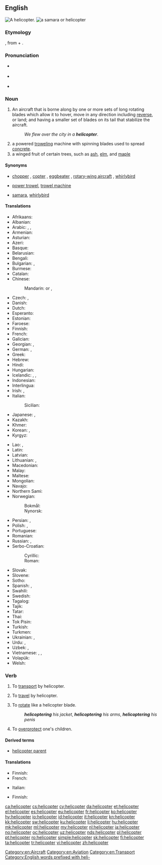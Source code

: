 ==English==
[[Image:Bell 206L3 (D-HASA).jpg|thumb|right|A helicopter.]]
[[File:Acer circinatum 9468.JPG|thumb|a [[samara]] or '''helicopter''']]

===Etymology===
{{borrowing|fr|hélicoptère|lang=en}}, from {{etyl|grc|en}} {{term|ἕλιξ||spiral|lang=grc}} + {{term|πτερόν||wing|lang=grc}}.

===Pronunciation===
* {{a|AusE}} {{IPA|/ˈheliˌkɔptə(ɹ)/|lang=en}}
* {{a|UK}} {{IPA|/ˈhɛl.iˌkɒp.tə(ɹ)/|/ˈhɛl.ɪˌkɒp.tə(ɹ)/|lang=en}}
* {{a|US}} {{IPA|/ˈhɛlɨˌkɑptɚ/|lang=en}}

===Noun===
{{en-noun}}

# An aircraft that is borne along by one or more sets of long rotating blades which allow it to hover, move in any direction including [[reverse]], or land; and having a smaller set of blades on its tail that stabilize the aircraft.
#: ''We flew over the city in a '''helicopter'''''.
# a powered [[trowel]]ing machine with spinning blades used to spread [[concrete]].
# a winged fruit of certain trees, such as [[ash]], [[elm]], and [[maple]]

====Synonyms====
* {{sense|aircraft}} [[chopper]] {{qualifier|informal}}, [[copter]] {{qualifier|informal}}, [[eggbeater]] {{qualifier|slang}}, [[rotary-wing aircraft]] {{qualifier|technical}}, [[whirlybird]] {{qualifier|slang}}
* {{sense|trowelling device}} [[power trowel]], [[trowel machine]]
* {{sense|winged fruit}} [[samara]], [[whirlybird]]

====Translations====
{{trans-top|aircraft}}
* Afrikaans: {{t|af|helikopter}}
* Albanian: {{t|sq|helikopter}}
* Arabic: {{t|ar|طَائِرَة عَامُودِيَّة|f|tr=ṭāʾira ʿāmūdiyya}}, {{t|ar|هِلِيكُوبْتَر|m|tr=hilikubtar}}, {{t|ar|حَوَّامَة|f}}
* Armenian: {{t|hy|ուղղաթիռ}}
* Asturian: {{t|ast|helicópteru|m}}
* Azeri: {{t|az|vertolyot}}
* Basque: {{t|eu|helikoptero}}
* Belarusian: {{t|be|верталёт|m|sc=Cyrl}}
* Bengali: {{t|bn|হেলিকোপটার|tr=helikopţar|sc=Beng}}
* Bulgarian: {{t+|bg|хелико́птер|m|sc=Cyrl}}, {{t+|bg|въртоле́т|m|sc=Cyrl}}
* Burmese: {{t+|my|ဟယ်လီကော့ပတာ|sc=Mymr}}
* Catalan: {{t+|ca|helicòpter|m}}
* Chinese:
*: Mandarin: {{t+|cmn|直升機|sc=Hani}} or {{t+|cmn|直昇機|sc=Hani}}, {{t|cmn|直升机|tr=zhíshēngjī|sc=Hani}}
* Czech: {{t|cs|vrtulník|m}}, {{t|cs|helikoptéra|f}}
* Danish: {{t+|da|helikopter}}
* Dutch: {{t+|nl|helikopter|m}}
* Esperanto: {{t|eo|helikoptero}}
* Estonian: {{t|et|helikopter}}
* Faroese: {{t+|fo|tyrla|f}}
* Finnish: {{t+|fi|helikopteri}}
* French: {{t+|fr|hélicoptère|m}}
* Galician: {{t|gl|helicóptero|m}}
* Georgian: {{t|ka|ვერტმფრენი}}, {{t|ka|შვეულმფრენი}}
* German: {{t+|de|Helikopter|m}}, {{t+|de|Hubschrauber|m}}
* Greek: {{t+|el|ελικόπτερο|n}}
* Hebrew: {{t+|he|מסוק|m|tr=masók}}
* Hindi: {{t|hi|हेलिकॉप्टर|tr=helikopṭar}}
* Hungarian: {{t+|hu|helikopter}}
* Icelandic: {{t+|is|þyrla|f}}, {{t|is|þyrilvængja|f}} {{qualifier|obsolete}}, {{t|is|kofti|m}} {{qualifier|obsolete}}
* Indonesian: {{t+|id|helikopter}}
* Interlingua: {{t|ia|helicoptero}}
* Irish: {{t|ga|héileacaptar}}, {{t|ga|ingearán|m}}
* Italian: {{t+|it|elicottero|m}}
*: Sicilian: {{t|scn|elicòttiru|m}}
* Japanese: {{t+|ja|ヘリコプター|tr=herikoputā}}, {{t+|ja|ヘリ|tr=heri|sc=Jpan}}
* Kazakh: {{t|kk|тікұшақ|sc=Cyrl}}
* Khmer: {{t|km|អេលីកុបទែរ|tr=eeliikoptɛɛ|sc=Khmr}}
* Korean: {{t+|ko|헬리콥터|tr=helikopteo|sc=Hang}}, {{t+|ko|헬기|sc=Kore}}
* Kyrgyz: {{t|ky|вертолёт|sc=Cyrl}}
{{trans-mid}}
* Lao: {{t|lo|ເອລີກົບເທີ|sc=Laoo}}, {{t|lo|ເຮລິຄອບແຕ|sc=Laoo}}
* Latin: {{t|la|helicopterus|m}}
* Latvian: {{t|lv|helikopters|f}}
* Lithuanian: {{t|lt|sraigtasparnis|m}}, {{qualifier|rare}} {{t|lt|helikopteris|m}}
* Macedonian: {{t+|mk|хелико́птер|m}}
* Malay: {{t|ms|helikopter}}
* Maltese: {{t|mt|ħelikopter|m}}
* Mongolian: {{t|mn|нисдэг тэрэг|sc=Cyrl}}
* Navajo: {{t|nv|bikááʼ náʼoobałí}}
* Northern Sami: {{t|se|helekopter}}
* Norwegian:
*: Bokmål: {{t+|nb|helikopter|n}}
*: Nynorsk: {{t|nn|helikopter|n}}
* Persian: {{t+|fa|بالگرد|tr=bâlgard}}, {{t+|fa|هلیکوپتر|tr=helikōpter|sc=fa-Arab}}
* Polish: {{t|pl|śmigłowiec|m-in}}, {{t+|pl|helikopter|m-in}}
* Portuguese: {{t+|pt|helicóptero|m}}
* Romanian: {{t+|ro|elicopter}}
* Russian: {{t+|ru|вертолёт|m}}, {{t+|ru|гелико́птер|m}} {{qualifier|dated}}
* Serbo-Croatian:
*: Cyrillic: {{t|sh|хеликоптер|m}}
*: Roman: {{t+|sh|helikopter|m}}
* Slovak: {{t|sk|vrtuľník|m}}
* Slovene: {{t+|sl|helikopter|m}}
* Sotho: {{t+|st|helikopotare}}
* Spanish: {{t+|es|helicóptero|m}}, {{t+|es|autogiro|m}}
* Swahili: {{t+|sw|helikopta}}
* Swedish: {{t+|sv|helikopter|c}}
* Tagalog: {{t|tl|helikopter}}
* Tajik: {{t|tg|чархбол|sc=Cyrl}}
* Tatar: {{t|tt|боралак|sc=Cyrl}}
* Thai: {{t|th|เฮลิคอบเตอ|tr=helikhoptoe}}
* Tok Pisin: {{t|tpi|helikopta}}
* Turkish: {{t+|tr|helikopter}}
* Turkmen: {{t|tk|wertolýot}}
* Ukrainian: {{t|uk|вертолі́т|m|sc=Cyrl}}, {{t|uk|геліко́птер|m|sc=Cyrl}}
* Urdu: {{t|ur|بالگرد|tr=bālgard|sc=ur-Arab}}, {{t|ur|ہیلی کاپٹر|tr=heli-kopṭar|sc=ur-Arab}}
* Uzbek: {{t+|uz|tikuchar}}, {{t+|uz|vertolyot}}
* Vietnamese: {{t|vi|máy bay lên thẳng}}, {{t|vi|máy bay trực thăng}}, {{t+|vi|trực thăng}}
* Volapük: {{t|vo|tovaskrubian}}
* Welsh: {{t+|cy|hofrennydd|m}}
{{trans-bottom}}

{{trans-top|machine for spreading concrete}}
{{trans-mid}}
{{trans-bottom}}

===Verb===
{{en-verb}}

# {{context|transitive|lang=en}} To [[transport]] by helicopter.
# {{context|intransitive|lang=en}} To [[travel]] by helicopter.
# To [[rotate]] like a helicopter blade.
#: '''''helicoptering''' his jacket'', '''''helicoptering''' his arms'', '''''helicoptering''' his penis''
# To [[overprotect]] one's children.

====Derived terms====
* [[helicopter parent]]

====Translations====
{{trans-top|to transport by helicopter}}
* Finnish: {{t+|fi|kuljettaa}} {{t+|fi|helikopteri|alt=helikopterilla}}
* French: {{t+|fr|héliporter}}
{{trans-mid}}
* Italian: {{t|it|elitrasportare}}
{{trans-bottom}}

{{trans-top|to travel by helicopter}}
* Finnish: {{t+|fi|matkustaa}} {{t+|fi|helikopteri|alt=helikopterilla}}
{{trans-mid}}
{{trans-bottom}}

[[Category:en:Aircraft]]
[[Category:en:Aviation]]
[[Category:en:Transport]]
[[Category:English words prefixed with heli-]]

[[ca:helicopter]]
[[cs:helicopter]]
[[cy:helicopter]]
[[da:helicopter]]
[[et:helicopter]]
[[el:helicopter]]
[[es:helicopter]]
[[eu:helicopter]]
[[fr:helicopter]]
[[ko:helicopter]]
[[hy:helicopter]]
[[io:helicopter]]
[[id:helicopter]]
[[it:helicopter]]
[[kn:helicopter]]
[[kk:helicopter]]
[[sw:helicopter]]
[[ku:helicopter]]
[[li:helicopter]]
[[hu:helicopter]]
[[mk:helicopter]]
[[ml:helicopter]]
[[my:helicopter]]
[[nl:helicopter]]
[[ja:helicopter]]
[[no:helicopter]]
[[oc:helicopter]]
[[uz:helicopter]]
[[nds:helicopter]]
[[pl:helicopter]]
[[pt:helicopter]]
[[ro:helicopter]]
[[simple:helicopter]]
[[sk:helicopter]]
[[fi:helicopter]]
[[ta:helicopter]]
[[tr:helicopter]]
[[vi:helicopter]]
[[zh:helicopter]]